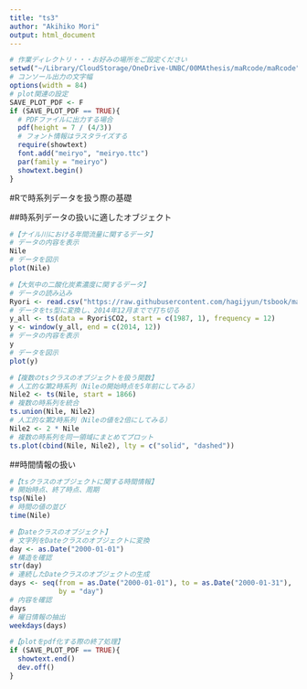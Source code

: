 ```yaml
---
title: "ts3"
author: "Akihiko Mori"
output: html_document
---
```


```r
# 作業ディレクトリ・・・お好みの場所をご設定ください
setwd("~/Library/CloudStorage/OneDrive-UNBC/00MAthesis/maRcode/maRcode")
# コンソール出力の文字幅
options(width = 84)
# plot関連の設定
SAVE_PLOT_PDF <- F
if (SAVE_PLOT_PDF == TRUE){
  # PDFファイルに出力する場合
  pdf(height = 7 / (4/3))
  # フォント情報はラスタライズする
  require(showtext)
  font.add("meiryo", "meiryo.ttc")
  par(family = "meiryo")
  showtext.begin()
}
```

#Rで時系列データを扱う際の基礎

##時系列データの扱いに適したオブジェクト

```r
#【ナイル川における年間流量に関するデータ】
# データの内容を表示
Nile
# データを図示
plot(Nile)
```


```r
#【大気中の二酸化炭素濃度に関するデータ】
# データの読み込み
Ryori <- read.csv("https://raw.githubusercontent.com/hagijyun/tsbook/master/CO2.csv")
# データをts型に変換し、2014年12月までで打ち切る
y_all <- ts(data = Ryori$CO2, start = c(1987, 1), frequency = 12)
y <- window(y_all, end = c(2014, 12))
# データの内容を表示
y
# データを図示
plot(y)
```

```r
#【複数のtsクラスのオブジェクトを扱う関数】
# 人工的な第2時系列（Nileの開始時点を5年前にしてみる）
Nile2 <- ts(Nile, start = 1866)
# 複数の時系列を統合
ts.union(Nile, Nile2)
# 人工的な第2時系列（Nileの値を2倍にしてみる）
Nile2 <- 2 * Nile
# 複数の時系列を同一領域にまとめてプロット
ts.plot(cbind(Nile, Nile2), lty = c("solid", "dashed"))
```

##時間情報の扱い

```r
#【tsクラスのオブジェクトに関する時間情報】
# 開始時点、終了時点、周期
tsp(Nile)
# 時間の値の並び
time(Nile)
```


```r
#【Dateクラスのオブジェクト】
# 文字列をDateクラスのオブジェクトに変換
day <- as.Date("2000-01-01")
# 構造を確認
str(day)
# 連続したDateクラスのオブジェクトの生成
days <- seq(from = as.Date("2000-01-01"), to = as.Date("2000-01-31"),
            by = "day")
# 内容を確認
days
# 曜日情報の抽出
weekdays(days)
```

```r
#【plotをpdf化する際の終了処理】
if (SAVE_PLOT_PDF == TRUE){
  showtext.end()
  dev.off()
}
```